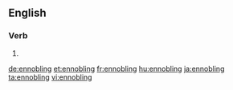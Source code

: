 ==English==

===Verb===
{{head|en|present participle}}

# {{present participle of|ennoble|lang=en}}

[[de:ennobling]]
[[et:ennobling]]
[[fr:ennobling]]
[[hu:ennobling]]
[[ja:ennobling]]
[[ta:ennobling]]
[[vi:ennobling]]